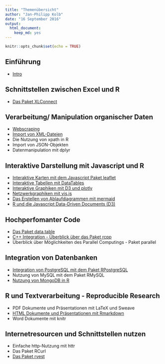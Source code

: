 ```yaml
---
title: "Themenübersicht"
author: "Jan-Philipp Kolb"
date: "16 September 2016"
output: 
  html_document: 
    keep_md: yes
---
```


```r
knitr::opts_chunk$set(echo = TRUE)
```

## Einführung

- [Intro](https://github.com/Japhilko/RInterfaces/blob/master/slides/Intro.md)

## Schnittstellen zwischen Excel und R


-	[Das Paket XLConnect](https://github.com/Japhilko/RInterfaces/blob/master/slides/Rexcel.md)



## Verarbeitung/ Manipulation organischer Daten

- [Webscraping](https://github.com/Japhilko/RInterfaces/blob/master/slides/Webscraping.md)
-	[Import von XML-Dateien](https://github.com/Japhilko/RInterfaces/blob/master/slides/XML.md)
-	Die Nutzung von xpath in R
-	Import von JSON-Objekten
-	Datenmanipulation mit dplyr

## Interaktive Darstellung mit Javascript und R

-	[Interaktive Karten mit dem Javascript Paket leaflet](https://github.com/Japhilko/RInterfaces/blob/master/slides/leaflet.md)
-	[Interaktive Tabellen mit DataTables](https://github.com/Japhilko/RInterfaces/blob/master/slides/DataTables.md)
-	[Interaktive Graphiken mit D3 und plotly](https://github.com/Japhilko/RInterfaces/blob/master/slides/plotly.md)
-	[Netzwerkgraphiken mit vis.js](https://github.com/Japhilko/RInterfaces/blob/master/slides/visNetwork.md)
-	[Das Erstellen von Ablaufdiagrammen mit mermaid](https://github.com/Japhilko/RInterfaces/blob/master/slides/mermaid.md)
-	[R und die Javascript Data-Driven Documents (D3)](https://github.com/Japhilko/RInterfaces/blob/master/slides/D3.md)


## Hochperfomanter Code

-	[Das Paket data.table](slides/Erweiterung_datatable.md)
-	[C++ Integration - Überblick über das Paket rcpp](https://github.com/Japhilko/RInterfaces/blob/master/slides/rcpp.md)
-	Überblick über Möglichkeiten des Parallel Computings - Paket parallel

## Integration von Datenbanken

-	[Integration von PostgreSQL mit dem Paket 
RPostgreSQL](https://github.com/Japhilko/RInterfaces/blob/master/slides/RPostgreSQL.Rmd)
-	Nutzung von MySQL mit dem Paket RMySQL
-	[Nutzung von MongoDB in R](https://github.com/Japhilko/RInterfaces/blob/master/slides/Rmongodb.md)

## R und Textverarbeitung - Reproducible Research

-	PDF Dokumente und Präsentationen mit LaTeX und Sweave
-	[HTML Dokumente und Präsentationen mit Rmarkdown](https://github.com/Japhilko/RInterfaces/blob/master/slides/presentHTML.md)
-	Word Dokumente mit knitr


## Internetresourcen und Schnittstellen nutzen

-	Einfache http-Nutzung mit httr
-	Das Paket RCurl
- [Das Paket rvest](slides/rvest.Rmd)
